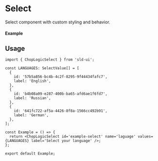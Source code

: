 
<Meta of={Select} title='Select' />

# Select

Select component with custom styling and behavior.

#### Example

<Canvas of={Select.Default} />

## Usage

```tsx
import { ChopLogicSelect } from 'sld-ui';

const LANGUAGES: SelectValue[] = [
  {
    id: '57b5a856-bc4b-4c2f-8295-9f44434fafc7',
    label: 'English',
  },
  {
    id: 'b4b08a09-e287-400b-ba65-afd6ae1f6fd7',
    label: 'Russian',
  },
  {
    id: '641fc722-af5a-4426-8f8a-1566cc492b91',
    label: 'German',
  },
];

const Example = () => {
  return <ChopLogicSelect id='example-select' name='laguage' values={LANGUAGES} label='Select your language' />;
};

export default Example;
```
